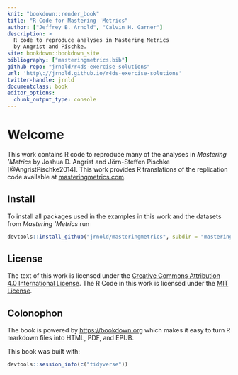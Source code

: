 ```yaml
---
knit: "bookdown::render_book"
title: "R Code for Mastering 'Metrics"
author: ["Jeffrey B. Arnold", "Calvin H. Garner"]
description: >
  R code to reproduce analyses in Mastering Metrics 
  by Angrist and Pischke.
site: bookdown::bookdown_site
bibliography: ["masteringmetrics.bib"]
github-repo: "jrnold/r4ds-exercise-solutions"
url: 'http\://jrnold.github.io/r4ds-exercise-solutions'
twitter-handle: jrnld
documentclass: book
editor_options: 
  chunk_output_type: console
---
```


# Welcome {-}

This work contains R code to reproduce many of the analyses in *Mastering 'Metrics* by Joshua D. Angrist and Jörn-Steffen Pischke [@AngristPischke2014].
This work provides R translations of the replication code available at [masteringmetrics.com](http://masteringmetrics.com/resources/).

## Install {-}

To install all packages used in the examples in this work
and the datasets from *Mastering 'Metrics* run
```r
devtools::install_github("jrnold/masteringmetrics", subdir = "masteringmetrics")
```

## License {-}

The text of this work is licensed under the [Creative Commons Attribution 4.0 International License](http://creativecommons.org/licenses/by/4.0/).
The R Code in this work is licensed under the [MIT License](https://opensource.org/licenses/MIT).

## Colonophon {-}

The book is powered by <https://bookdown.org> which makes it easy to turn R markdown files into HTML, PDF, and EPUB.

This book was built with:

```r
devtools::session_info(c("tidyverse"))
```

